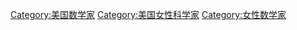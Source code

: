 [[Category:美国数学家|Category:美国数学家]]
[[Category:美国女性科学家|Category:美国女性科学家]]
[[Category:女性数学家|Category:女性数学家]]